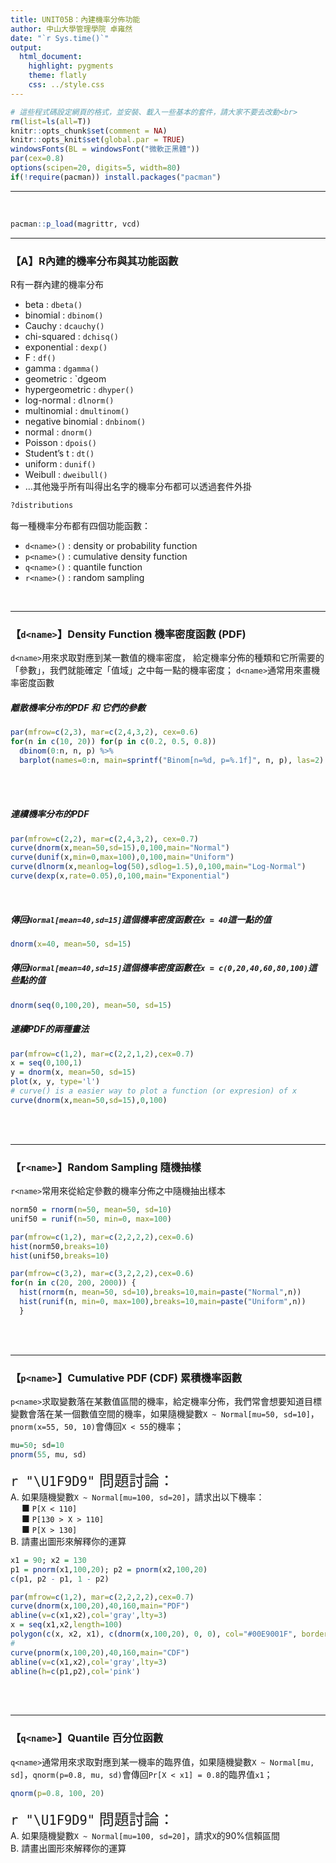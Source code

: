 ```yaml
---
title: UNIT05B：內建機率分佈功能
author: 中山大學管理學院 卓雍然
date: "`r Sys.time()`"
output: 
  html_document:
    highlight: pygments
    theme: flatly
    css: ../style.css
---
```


```r
# 這些程式碼設定網頁的格式，並安裝、載入一些基本的套件，請大家不要去改動<br>
rm(list=ls(all=T))
knitr::opts_chunk$set(comment = NA)
knitr::opts_knit$set(global.par = TRUE)
windowsFonts(BL = windowsFont("微軟正黑體")) 
par(cex=0.8)
options(scipen=20, digits=5, width=80)
if(!require(pacman)) install.packages("pacman")
```
<hr>

<br>
```r
pacman::p_load(magrittr, vcd)
```
<hr>

### 【A】R內建的機率分布與其功能函數
R有一群內建的機率分布 

* beta : `dbeta()`
* binomial : `dbinom()`
* Cauchy : `dcauchy()`
* chi-squared : `dchisq()`
* exponential : `dexp()`
* F : `df()`
* gamma : `dgamma()`
* geometric : `dgeom
* hypergeometric : `dhyper()`
* log-normal : `dlnorm()`
* multinomial : `dmultinom()`
* negative binomial : `dnbinom()`
* normal : `dnorm()`
* Poisson : `dpois()`
* Student's t : `dt()`
* uniform : `dunif()`
* Weibull : `dweibull()`
* ...其他幾乎所有叫得出名字的機率分布都可以透過套件外掛

```r
?distributions
```

每一種機率分布都有四個功能函數：

* `d<name>()` : density or probability function
* `p<name>()` : cumulative density function
* `q<name>()` : quantile function
* `r<name>()` : random sampling

<br><hr>

### 【`d<name>`】Density Function 機率密度函數 (PDF) 
`d<name>`用來求取對應到某一數值的機率密度，
給定機率分佈的種類和它所需要的「參數」，我們就能確定「值域」之中每一點的機率密度；
`d<name>`通常用來畫機率密度函數

##### **離散機率分布**的PDF 和 它們的**參數**
```r
par(mfrow=c(2,3), mar=c(2,4,3,2), cex=0.6)
for(n in c(10, 20)) for(p in c(0.2, 0.5, 0.8)) 
  dbinom(0:n, n, p) %>% 
  barplot(names=0:n, main=sprintf("Binom[n=%d, p=%.1f]", n, p), las=2)
```
<br><br>

##### **連續機率分布**的PDF 
```r
par(mfrow=c(2,2), mar=c(2,4,3,2), cex=0.7)
curve(dnorm(x,mean=50,sd=15),0,100,main="Normal")
curve(dunif(x,min=0,max=100),0,100,main="Uniform")
curve(dlnorm(x,meanlog=log(50),sdlog=1.5),0,100,main="Log-Normal")
curve(dexp(x,rate=0.05),0,100,main="Exponential")
```
<br>

##### 傳回`Normal[mean=40,sd=15]`這個機率密度函數在`x = 40`這一點的值
```r
dnorm(x=40, mean=50, sd=15)
```

##### 傳回`Normal[mean=40,sd=15]`這個機率密度函數在`x = c(0,20,40,60,80,100)`這些點的值
```r
dnorm(seq(0,100,20), mean=50, sd=15)
```

##### 連續PDF的**兩種畫法**
```r
par(mfrow=c(1,2), mar=c(2,2,1,2),cex=0.7)
x = seq(0,100,1)
y = dnorm(x, mean=50, sd=15) 
plot(x, y, type='l')
# curve() is a easier way to plot a function (or expresion) of x
curve(dnorm(x,mean=50,sd=15),0,100)
```
<br><br><hr>


### 【`r<name>`】Random Sampling 隨機抽樣 
`r<name>`常用來從給定參數的機率分佈之中隨機抽出樣本
```r
norm50 = rnorm(n=50, mean=50, sd=10)
unif50 = runif(n=50, min=0, max=100)
```

```r
par(mfrow=c(1,2), mar=c(2,2,2,2),cex=0.6)
hist(norm50,breaks=10)
hist(unif50,breaks=10)
```

```r
par(mfrow=c(3,2), mar=c(3,2,2,2),cex=0.6)
for(n in c(20, 200, 2000)) {
  hist(rnorm(n, mean=50, sd=10),breaks=10,main=paste("Normal",n))
  hist(runif(n, min=0, max=100),breaks=10,main=paste("Uniform",n))
  }
```
<br><br><hr>

### 【`p<name>`】Cumulative PDF (CDF) 累積機率函數 
`p<name>`求取變數落在某數值區間的機率，給定機率分佈，我們常會想要知道目標變數會落在某一個數值空間的機率，如果隨機變數`X ~ Normal[mu=50, sd=10]`，`pnorm(x=55, 50, 10)`會傳回`X < 55`的機率；
```r
mu=50; sd=10
pnorm(55, mu, sd)
```

<p class="qiz">
<span style="font-size:24px">`r "\U1F9D9"` 問題討論：</span><br>
A. 如果隨機變數`X ~ Normal[mu=100, sd=20]`，請求出以下機率： <br>
&emsp; ■ `P[X < 110]`<br>
&emsp; ■ `P[130 > X > 110]`<br>
&emsp; ■ `P[X > 130]`<br>
B. 請畫出圖形來解釋你的運算
</p class="qiz">

```r
x1 = 90; x2 = 130
p1 = pnorm(x1,100,20); p2 = pnorm(x2,100,20)
c(p1, p2 - p1, 1 - p2)
```

```r
par(mfrow=c(1,2), mar=c(2,2,2,2),cex=0.7)
curve(dnorm(x,100,20),40,160,main="PDF")
abline(v=c(x1,x2),col='gray',lty=3)
x = seq(x1,x2,length=100)
polygon(c(x, x2, x1), c(dnorm(x,100,20), 0, 0), col="#00E9001F", border=NA)
#
curve(pnorm(x,100,20),40,160,main="CDF")
abline(v=c(x1,x2),col='gray',lty=3)
abline(h=c(p1,p2),col='pink')
```
<br><br><hr>

### 【`q<name>`】Quantile 百分位函數 
`q<name>`通常用來求取對應到某一機率的臨界值，如果隨機變數`X ~ Normal[mu, sd]`，`qnorm(p=0.8, mu, sd)`會傳回`Pr[X < x1] = 0.8`的臨界值`x1`；
```r
qnorm(p=0.8, 100, 20)
```

<p class="qiz">
<span style="font-size:24px">`r "\U1F9D9"` 問題討論：</span><br>
A. 如果隨機變數`X ~ Normal[mu=100, sd=20]`，請求`X`的90%信賴區間 <br>
B. 請畫出圖形來解釋你的運算
</p class="qiz">
<br><br>



